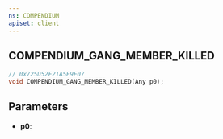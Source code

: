 ```yaml
---
ns: COMPENDIUM
apiset: client
---
```

## COMPENDIUM_GANG_MEMBER_KILLED

```c
// 0x725D52F21A5E9E07
void COMPENDIUM_GANG_MEMBER_KILLED(Any p0);
```


## Parameters
* **p0**: